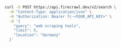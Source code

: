 ```bash cURL
curl -X POST https://api.firecrawl.dev/v2/search \
  -H "Content-Type: application/json" \
  -H "Authorization: Bearer fc-<YOUR_API_KEY>" \
  -d '{
    "query": "web scraping tools",
    "limit": 5,
    "location": "Germany"
  }'
```
